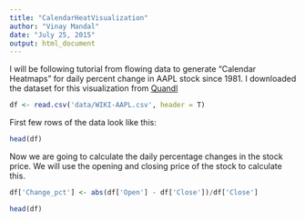 ```yaml
---
title: "CalendarHeatVisualization"
author: "Vinay Mandal"
date: "July 25, 2015"
output: html_document
---
```


I will be following tutorial from flowing data to generate "Calendar Heatmaps" for daily percent change in AAPL stock since 1981. I downloaded the dataset for this visualization from [Quandl](https://www.quandl.com/help/api)

```r
df <- read.csv('data/WIKI-AAPL.csv', header = T)
```

First few rows of the data look like this:

```r
head(df)
```

Now we are going to calculate the daily percentage changes in the stock price. We will use the opening and closing price of the stock to calculate this.

```r
df['Change_pct'] <- abs(df['Open'] - df['Close'])/df['Close']

head(df)
```

